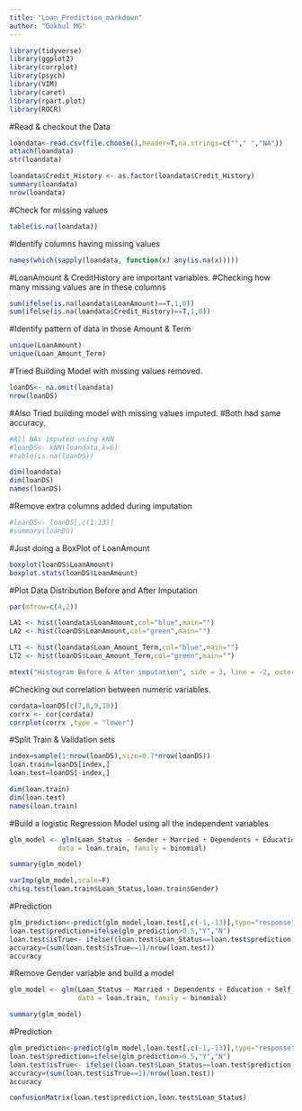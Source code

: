 ```yaml
---
title: "Loan_Prediction_markdown"
author: "Gokhul MG"
---
```


```r
library(tidyverse)
library(ggplot2)
library(corrplot)
library(psych)
library(VIM)
library(caret)
library(rpart.plot)
library(ROCR)
```

#Read & checkout the Data
```r
loandata<-read.csv(file.choose(),header=T,na.strings=c(""," ","NA"))
attach(loandata)
str(loandata)
```

```r
loandata$Credit_History <- as.factor(loandata$Credit_History)
summary(loandata)
nrow(loandata)
```

#Check for missing values
```r
table(is.na(loandata))
```

#Identify columns having missing values
```r
names(which(sapply(loandata, function(x) any(is.na(x)))))
```

#LoanAmount & CreditHistory are important variables.
#Checking how many missing values are in these columns
```r
sum(ifelse(is.na(loandata$LoanAmount)==T,1,0))
sum(ifelse(is.na(loandata$Credit_History)==T,1,0))
```

#Identify pattern of data in those Amount & Term
```r
unique(LoanAmount)
unique(Loan_Amount_Term)
```

#Tried Building Model with missing values removed.
```r
loanDS<- na.omit(loandata)
nrow(loanDS)
```

#Also Tried building model with missing values imputed.
#Both had same accuracy.
```r
#All NAs imputed using kNN
#loanDS<- kNN(loandata,k=6)
#table(is.na(loanDS))
```

```r
dim(loandata)
dim(loanDS)
names(loanDS)
```

#Remove extra columns added during imputation
```r
#loanDS<- loanDS[,c(1:13)]
#summary(loanDS)
```
#Just doing a BoxPlot of LoanAmount
```r
boxplot(loanDS$LoanAmount)
boxplot.stats(loanDS$LoanAmount)
```

#Plot Data Distribution Before and After Imputation
```r
par(mfrow=c(4,2))

LA1 <- hist(loandata$LoanAmount,col="blue",main="")
LA2 <- hist(loanDS$LoanAmount,col="green",main="")

LT1 <- hist(loandata$Loan_Amount_Term,col="blue",main="")
LT2 <- hist(loanDS$Loan_Amount_Term,col="green",main="")

mtext("Histogram Before & After imputation", side = 3, line = -2, outer = TRUE)
```

#Checking out correlation between numeric variables.
```r
cordata=loanDS[c(7,8,9,10)]
corrx <- cor(cordata)
corrplot(corrx ,type = "lower")
```

#Split Train & Validation sets
```r
index=sample(1:nrow(loanDS),size=0.7*nrow(loanDS))
loan.train=loanDS[index,]
loan.test=loanDS[-index,]

dim(loan.train)
dim(loan.test)
names(loan.train)
```

#Build a logistic Regression Model using all the independent variables
```r
glm_model <- glm(Loan_Status ~ Gender + Married + Dependents + Education + Self_Employed + ApplicantIncome + CoapplicantIncome + LoanAmount + Loan_Amount_Term + Credit_History + Property_Area,
            data = loan.train, family = binomial)

summary(glm_model)
```

```r
varImp(glm_model,scale=F)
chisq.test(loan.train$Loan_Status,loan.train$Gender)
```
#Prediction
```r
glm_prediction<-predict(glm_model,loan.test[,c(-1,-13)],type="response")
loan.test$prediction=ifelse(glm_prediction>0.5,"Y","N")
loan.test$isTrue<- ifelse((loan.test$Loan_Status==loan.test$prediction),1,0)
accuracy=(sum(loan.test$isTrue==1)/nrow(loan.test))
accuracy
```
#Remove Gender variable and build a model
```r
glm_model <- glm(Loan_Status ~ Married + Dependents + Education + Self_Employed + ApplicantIncome + CoapplicantIncome + LoanAmount + Loan_Amount_Term + Credit_History + Property_Area,
                 data = loan.train, family = binomial)

summary(glm_model)
```
#Prediction
```r
glm_prediction<-predict(glm_model,loan.test[,c(-1,-13)],type="response")
loan.test$prediction=ifelse(glm_prediction>0.5,"Y","N")
loan.test$isTrue<- ifelse((loan.test$Loan_Status==loan.test$prediction),1,0)
accuracy=(sum(loan.test$isTrue==1)/nrow(loan.test))
accuracy
```

```r
confusionMatrix(loan.test$prediction,loan.test$Loan_Status)
```
